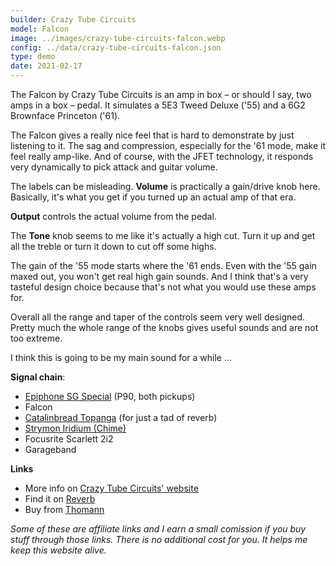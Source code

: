 ```yaml
---
builder: Crazy Tube Circuits
model: Falcon
image: ../images/crazy-tube-circuits-falcon.webp
config: ../data/crazy-tube-circuits-falcon.json
type: demo
date: 2021-02-17
---
```


The Falcon by Crazy Tube Circuits is an amp in box – or should I say, two amps in a box – pedal. It simulates a 5E3 Tweed Deluxe ('55) and a 6G2 Brownface Princeton ('61).

The Falcon gives a really nice feel that is hard to demonstrate by just listening to it. The sag and compression, especially for the '61 mode, make it feel really amp-like. And of course, with the JFET technology, it responds very dynamically to pick attack and guitar volume.

The labels can be misleading. **Volume** is practically a gain/drive knob here. Basically, it's what you get if you turned up an actual amp of that era.

**Output** controls the actual volume from the pedal.

The **Tone** knob seems to me like it's actually a high cut. Turn it up and get all the treble or turn it down to cut off some highs.

The gain of the '55 mode starts where the '61 ends. Even with the '55 gain maxed out, you won't get real high gain sounds. And I think that's a very tasteful design choice because that's not what you would use these amps for.

Overall all the range and taper of the controls seem very well designed. Pretty much the whole range of the knobs gives useful sounds and are not too extreme.

I think this is going to be my main sound for a while ...

**Signal chain**:

- [Epiphone SG Special](https://www.thomann.de/intl/epiphone_sg_special_p_90_faded_pelham.htm?partner_id=15606) (P90, both pickups)
- Falcon
- [Catalinbread Topanga](/demos/catalinbread-topanga) (for just a tad of reverb)
- [Strymon Iridium (Chime)](/demos/strymon-iridium)
- Focusrite Scarlett 2i2
- Garageband

**Links**

- More info on [Crazy Tube Circuits' website](https://crazytubecircuits.com/falcon)
- Find it on [Reverb](https://reverb.grsm.io/loopydemos-crazy-tube-circuits-falcon)
- Buy from [Thomann](https://www.thomann.de/intl/crazy_tube_circuits_falcon_overdrive.htm?partner_id=15606)

_Some of these are affiliate links and I earn a small comission if you buy stuff through those links. There is no additional cost for you. It helps me keep this website alive._
